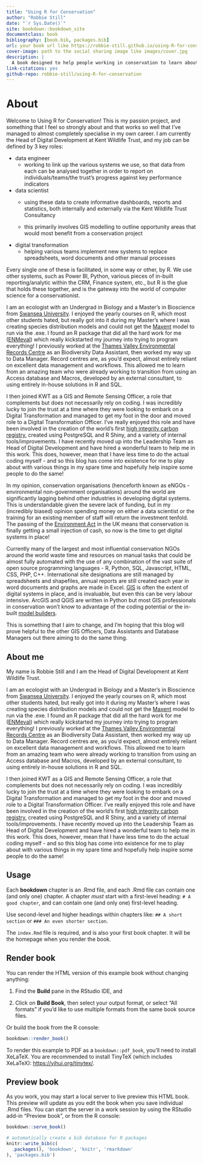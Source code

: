 ```yaml
---
title: "Using R for Conservation"
author: "Robbie Still"
date: "`r Sys.Date()`"
site: bookdown::bookdown_site
documentclass: book
bibliography: [book.bib, packages.bib]
url: your book url like https://robbie-still.github.io/using-R-for-conservation/
cover-image: path to the social sharing image like images/cover.jpg
description: |
  A book designed to help people working in conservation to learn about all the ways that R can be used to help achieve   the end goal of saving the natural world. Beginning with automating repetitive data cleaning and ending with the       creation of websites and interactive dashboards, this guide should help both complete begineers and advanced R users.
link-citations: yes
github-repo: robbie-still/using-R-for-conservation
---
```


# About

Welcome to Using R for Conservation! This is my passion project, and something that I feel so strongly about and that works so well that I've managed to almost completely specialise in my own career. I am currently the Head of Digital Development at Kent Wildlife Trust, and my job can be defined by 3 key roles:

-   data engineer
    -   working to link up the various systems we use, so that data from each can be analysed together in order to report on individuals/teams/the trust's progress against key performance indicators
-   data scientist
    -   using these data to create informative dashboards, reports and statistics, both internally and externally via the Kent Wildlife Trust Consultancy

    -   this primarily involves GIS modelling to outline opportunity areas that would most benefit from a conservation project
-   digital transformation
    -   helping various teams implement new systems to replace spreadsheets, word documents and other manual processes

Every single one of these is facilitated, in some way or other, by R. We use other systems, such as Power BI, Python, various pieces of in-built reporting/analytic within the CRM, Finance system, etc., but R is the glue that holds these together, and is the gateway into the world of computer science for a conservationist.

I am an ecologist with an Undergrad in Biology and a Master's in Bioscience from [Swansea University](https://www.swansea.ac.uk/bioscience/). I enjoyed the yearly courses on R, which most other students hated, but really got into it during my Master's where I was creating species distribution models and could not get the [Maxent](https://biodiversityinformatics.amnh.org/open_source/maxent/) model to run via the .exe. I found an R package that did all the hard work for me ([ENMeval](https://cran.r-project.org/web/packages/ENMeval/index.html)) which really kickstarted my journey into trying to program everything! I previously worked at the [Thames Valley Environmental Records Centre](https://www.tverc.org/cms/) as an Biodiversity Data Assistant, then worked my way up to Data Manager. Record centres are, as you'd expect, almost entirely reliant on excellent data management and workflows. This allowed me to learn from an amazing team who were already working to transition from using an Access database and Macros, developed by an external consultant, to using entirely in-house solutions in R and SQL.

I then joined KWT as a GIS and Remote Sensing Officer, a role that complements but does not necessarily rely on coding. I was incredibly lucky to join the trust at a time where they were looking to embark on a Digital Transformation and managed to get my foot in the door and moved role to a Digital Transformation Officer. I've really enjoyed this role and have been involved in the creation of the world's first [high integrity carbon registry](http://registry.wildercarbon.com/), created using PostgreSQL and R Shiny, and a variety of internal tools/improvements. I have recently moved up into the Leadership Team as Head of Digital Development and have hired a wonderful team to help me in this work. This does, however, mean that I have less time to do the actual coding myself - and so this blog has come into existence for me to play about with various things in my spare time and hopefully help inspire some people to do the same!

In my opinion, conservation organisations (henceforth known as eNGOs - environmental non-government organisations) around the world are significantly lagging behind other industries in developing digital systems. This is understandable given the severe lack of funding, but in my (incredibly biased) opinion spending money on either a data scientist or the training for an existing member of staff will return the investment tenfold. The passing of the [Environment Act](https://www.legislation.gov.uk/ukpga/2021/30/contents/enacted) in the UK means that conservation is finally getting a small injection of cash, so now is the time to get digital systems in place!

Currently many of the largest and most influential conservation NGOs around the world waste time and resources on manual tasks that could be almost fully automated with the use of any combination of the vast suite of open source programming languages - R, Python, SQL, Javascript, HTML, CSS, PHP, C++. International site designations are still managed by spreadsheets and shapefiles, annual reports are still created each year in word documents and graphs are made in Excel. [GIS](https://www.esri.com/en-us/what-is-gis/overview) is often the extent of digital systems in place, and is invaluable, but even this can be very labour intensive. ArcGIS and QGIS are written in Python but most GIS professionals in conservation won't know to advantage of the coding potential or the in-built [model builders](https://docs.qgis.org/2.8/en/docs/user_manual/processing/modeler.html).

This is something that I aim to change, and I'm hoping that this blog will prove helpful to the other GIS Officers, Data Assistants and Database Managers out there aiming to do the same thing.

## About me

My name is Robbie Still and I am the Head of Digital Development at Kent Wildlife Trust.

I am an ecologist with an Undergrad in Biology and a Master's in Bioscience from [Swansea University](https://www.swansea.ac.uk/bioscience/). I enjoyed the yearly courses on R, which most other students hated, but really got into it during my Master's where I was creating species distribution models and could not get the [Maxent](https://biodiversityinformatics.amnh.org/open_source/maxent/) model to run via the .exe. I found an R package that did all the hard work for me ([ENMeval](https://cran.r-project.org/web/packages/ENMeval/index.html)) which really kickstarted my journey into trying to program everything! I previously worked at the [Thames Valley Environmental Records Centre](https://www.tverc.org/cms/) as an Biodiversity Data Assistant, then worked my way up to Data Manager. Record centres are, as you'd expect, almost entirely reliant on excellent data management and workflows. This allowed me to learn from an amazing team who were already working to transition from using an Access database and Macros, developed by an external consultant, to using entirely in-house solutions in R and SQL.

I then joined KWT as a GIS and Remote Sensing Officer, a role that complements but does not necessarily rely on coding. I was incredibly lucky to join the trust at a time where they were looking to embark on a Digital Transformation and managed to get my foot in the door and moved role to a Digital Transformation Officer. I've really enjoyed this role and have been involved in the creation of the world's first [high integrity carbon registry](http://registry.wildercarbon.com/), created using PostgreSQL and R Shiny, and a variety of internal tools/improvements. I have recently moved up into the Leadership Team as Head of Digital Development and have hired a wonderful team to help me in this work. This does, however, mean that I have less time to do the actual coding myself - and so this blog has come into existence for me to play about with various things in my spare time and hopefully help inspire some people to do the same!

## Usage

Each **bookdown** chapter is an .Rmd file, and each .Rmd file can contain one (and only one) chapter. A chapter *must* start with a first-level heading: `# A good chapter`, and can contain one (and only one) first-level heading.

Use second-level and higher headings within chapters like: `## A short section` or `### An even shorter section`.

The `index.Rmd` file is required, and is also your first book chapter. It will be the homepage when you render the book.

## Render book

You can render the HTML version of this example book without changing anything:

1.  Find the **Build** pane in the RStudio IDE, and

2.  Click on **Build Book**, then select your output format, or select "All formats" if you'd like to use multiple formats from the same book source files.

Or build the book from the R console:

```r
bookdown::render_book()
```

To render this example to PDF as a `bookdown::pdf_book`, you'll need to install XeLaTeX. You are recommended to install TinyTeX (which includes XeLaTeX): <https://yihui.org/tinytex/>.

## Preview book

As you work, you may start a local server to live preview this HTML book. This preview will update as you edit the book when you save individual .Rmd files. You can start the server in a work session by using the RStudio add-in "Preview book", or from the R console:

```r
bookdown::serve_book()
```

```r
# automatically create a bib database for R packages
knitr::write_bib(c(
  .packages(), 'bookdown', 'knitr', 'rmarkdown'
), 'packages.bib')
```
